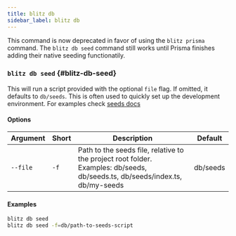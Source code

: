 ```yaml
---
title: blitz db
sidebar_label: blitz db
---
```


<Card type="caution">

This command is now deprecated in favor of using the `blitz prisma`
command. The `blitz db seed` command still works until Prisma finishes
adding their native seeding functionatily.

</Card>

### `blitz db seed` {#blitz-db-seed}

This will run a script provided with the optional `file` flag. If omitted,
it defaults to `db/seeds`. This is often used to quickly set up the
development environment. For examples check [seeds docs](database-seeds)

#### Options

| Argument | Short | Description                                                                                                                  | Default  |
| -------- | ----- | ---------------------------------------------------------------------------------------------------------------------------- | -------- |
| `--file` | `-f`  | Path to the seeds file, relative to the project root folder. Examples: db/seeds, db/seeds.ts, db/seeds/index.ts, db/my-seeds | db/seeds |

#### Examples

```bash
blitz db seed
blitz db seed -f=db/path-to-seeds-script
```
